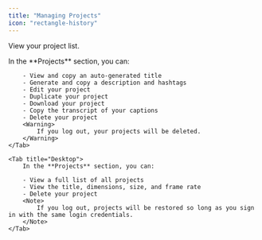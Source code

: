 ```yaml
---
title: "Managing Projects"
icon: "rectangle-history"
---
```


View your project list.

<Tabs>
    <Tab title="iOS">
        In the **Projects** section, you can:

        - View and copy an auto-generated title
        - Generate and copy a description and hashtags
        - Edit your project
        - Duplicate your project
        - Download your project
        - Copy the transcript of your captions
        - Delete your project
        <Warning>
            If you log out, your projects will be deleted.
        </Warning>
    </Tab>

    <Tab title="Desktop">
        In the **Projects** section, you can:

        - View a full list of all projects
        - View the title, dimensions, size, and frame rate
        - Delete your project
        <Note>
            If you log out, projects will be restored so long as you sign in with the same login credentials.
        </Note>
    </Tab>
</Tabs>
